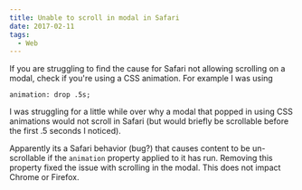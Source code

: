 ```yaml
---
title: Unable to scroll in modal in Safari
date: 2017-02-11
tags:
  - Web
---
```



If you are struggling to find the cause for Safari not allowing scrolling on a modal, check if you're using a CSS animation. For example I was using

```
animation: drop .5s;

```

I was struggling for a little while over why a modal that popped in using CSS animations would not scroll in Safari (but would briefly be scrollable before the first .5 seconds I noticed).

Apparently its a Safari behavior (bug?) that causes content to be un-scrollable if the `animation` property applied to it has run. Removing this property fixed the issue with scrolling in the modal. This does not impact Chrome or Firefox.
